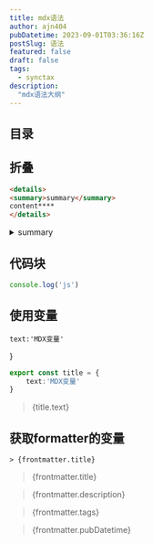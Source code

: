 ```yaml
---
title: mdx语法
author: ajn404
pubDatetime: 2023-09-01T03:36:16Z
postSlug: 语法
featured: false
draft: false
tags:
  - synctax
description:
  "mdx语法大纲"
---
```


## 目录

## 折叠

```html
<details>
<summary>summary</summary>
content****
</details>
```

<details>
<summary>summary</summary>
content****
</details>


## 代码块

```js
console.log('js')
```

## 使用变量

    text:'MDX变量'
}

```ts
export const title = {
    text:'MDX变量'
}
```
> {title.text}

## 获取formatter的变量

```mdx
> {frontmatter.title}
```
> {frontmatter.title}

> {frontmatter.description}

> {frontmatter.tags}

> {frontmatter.pubDatetime}